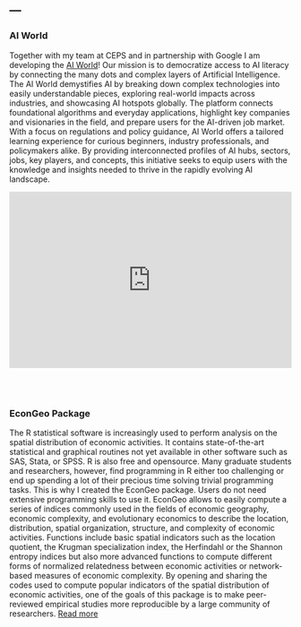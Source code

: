 ---
---  

<link rel="stylesheet" href="styles.css" type="text/css">

### AI World  

Together with my team at CEPS and in partnership with Google I am developing the [AI World](https://aiworld.eu/)! Our mission is to democratize access to AI literacy by connecting the many dots and complex layers of Artificial Intelligence. The AI World demystifies AI by breaking down complex technologies into easily understandable pieces, exploring real-world impacts across industries, and showcasing AI hotspots globally. The platform connects foundational algorithms and everyday applications, highlight key companies and visionaries in the field, and prepare users for the AI-driven job market. With a focus on regulations and policy guidance, AI World offers a tailored learning experience for curious beginners, industry professionals, and policymakers alike. By providing interconnected profiles of AI hubs, sectors, jobs, key players, and concepts, this initiative seeks to equip users with the knowledge and insights needed to thrive in the rapidly evolving AI landscape.    

<iframe width=100%" height="315" src="https://www.youtube.com/embed/qKRf3x0D554" frameborder="0" allowfullscreen></iframe>

\
\


### EconGeo Package  

The R statistical software is increasingly used to perform analysis on the spatial distribution of economic activities. It contains state-of-the-art statistical and graphical routines not yet available in other software such as SAS, Stata, or SPSS. R is also free and opensource. Many graduate students and researchers, however, find programming in R either too challenging or end up spending a lot of their precious time solving trivial programming tasks. This is why I created the EconGeo package. Users do not need extensive programming skills to use it. EconGeo allows to easily compute a series of indices commonly used in the fields of economic geography, economic complexity, and evolutionary economics to describe the location, distribution, spatial organization, structure, and complexity of economic activities. Functions include basic spatial indicators such as the location quotient, the Krugman specialization index, the Herfindahl or the Shannon entropy indices but also more advanced functions to compute different forms of normalized relatedness between economic activities or network-based measures of economic complexity. By opening and sharing the codes used to compute popular indicators of the spatial distribution of economic activities, one of the goals of this package is to make peer-reviewed empirical studies more reproducible by a large community of researchers.  [Read more](http://econ.geo.uu.nl/peeg/peeg1709.pdf) 

